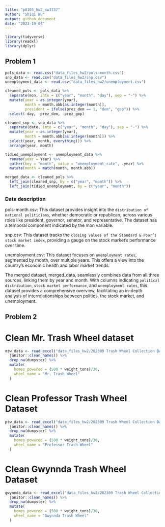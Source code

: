 ```yaml
---
title: "p8105_hw2_sw3737"
author: "Shiqi Wu"
output: github_document
date: "2023-10-04"
---
```


```r
library(tidyverse)
library(readxl)
library(dplyr)
```

## Problem 1

```r
pols_data <- read.csv("data_files_hw2/pols-month.csv")
snp_data <- read.csv("data_files_hw2/snp.csv")
unemployment_data <- read.csv("data_files_hw2/unemployment.csv")
```

```r
cleaned_pols <- pols_data %>%
  separate(mon, into = c("year", "month", "day"), sep = "-") %>%
  mutate(year = as.integer(year),
         month = month.abb[as.integer(month)],
         president = ifelse(prez_dem == 1, "dem", "gop")) %>%
  select(-day, -prez_dem, -prez_gop)
```

```r
cleaned_snp <- snp_data %>%
  separate(date, into = c("year", "month", "day"), sep = "-") %>%
  mutate(year = as.integer(year),
         month = month.abb[as.integer(month)]) %>%
  select(year, month, everything()) %>%
  arrange(year, month)
```

```r
tidied_unemployment <- unemployment_data %>%
  rename(year = Year) %>%
  gather(key = "month", value = "unemployment_rate", -year) %>%
  mutate(month = match(month, month.abb))
```

```r
merged_data <- cleaned_pols %>%
  left_join(cleaned_snp, by = c("year", "month")) %>%
  left_join(tidied_unemployment, by = c("year", "month"))
```

### Data description

pols-month.csv: This dataset provides insight into the `distribution of national politicians`, whether democratic or republican, across various roles like president, governor, senator, and representative. The dataset has a temporal component indicated by the mon variable.

snp.csv: This dataset tracks the `closing values of the Standard & Poor’s stock market index`, providing a gauge on the stock market's performance over time.

unemployment.csv: This dataset focuses on `unemployment rates`, segmented by month, over multiple years. This offers a view into the country's economic health and labor market trends.

The merged dataset, merged_data, seamlessly combines data from all three sources, linking them by year and month. With columns indicating `political distribution`, `stock market performance`, and `unemployment rates`, this dataset provides a comprehensive overview, facilitating an in-depth analysis of interrelationships between politics, the stock market, and unemployment.

## Problem 2

# Clean Mr. Trash Wheel dataset

```r
mtw_data <- read_excel("data_files_hw2/202309 Trash Wheel Collection Data.xlsx", sheet = "Mr. Trash Wheel",range = "A2:N586") %>%
  janitor::clean_names() %>%
  drop_na(dumpster) %>%
  mutate(
    homes_powered = (500 * weight_tons)/30,
    wheel_name = "Mr. Trash Wheel"
  )
```

# Clean Professor Trash Wheel Dataset
```r
ptw_data <- read_excel("data_files_hw2/202309 Trash Wheel Collection Data.xlsx", sheet = "Professor Trash Wheel", range = "A2:M108") %>%
  janitor::clean_names() %>%
  drop_na(dumpster) %>%
  mutate(
    homes_powered = (500 * weight_tons)/30,
    wheel_name = "Professor Trash Wheel"
  )
```

# Clean Gwynnda Trash Wheel Dataset
```r
gwynnda_data <- read_excel("data_files_hw2/202309 Trash Wheel Collection Data.xlsx", sheet = "Gwynnda Trash Wheel", range = "A2:L157") %>%
  janitor::clean_names() %>%
  drop_na(dumpster) %>%
  mutate(
    homes_powered = (500 * weight_tons)/30,
    wheel_name = "Gwynnda Trash Wheel"
  )
```